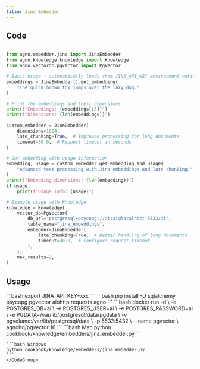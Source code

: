 ```yaml
---
title: Jina Embedder
---
```


## Code

```python

from agno.embedder.jina import JinaEmbedder
from agno.knowledge.knowledge import Knowledge
from agno.vectordb.pgvector import PgVector

# Basic usage - automatically loads from JINA_API_KEY environment variable
embeddings = JinaEmbedder().get_embedding(
    "The quick brown fox jumps over the lazy dog."
)

# Print the embeddings and their dimensions
print(f"Embeddings: {embeddings[:5]}")
print(f"Dimensions: {len(embeddings)}")

custom_embedder = JinaEmbedder(
    dimensions=1024,
    late_chunking=True,  # Improved processing for long documents
    timeout=30.0,  # Request timeout in seconds
)

# Get embedding with usage information
embedding, usage = custom_embedder.get_embedding_and_usage(
    "Advanced text processing with Jina embeddings and late chunking."
)
print(f"Embedding dimensions: {len(embedding)}")
if usage:
    print(f"Usage info: {usage}")

# Example usage with Knowledge
knowledge = Knowledge(
    vector_db=PgVector(
        db_url="postgresql+psycopg://ai:ai@localhost:5532/ai",
        table_name="jina_embeddings",
        embedder=JinaEmbedder(
            late_chunking=True,  # Better handling of long documents
            timeout=30.0,  # Configure request timeout
        ),
    ),
    max_results=2,
)

```

## Usage

<Steps>
  <Snippet file="create-venv-step.mdx" />

  <Step title="Set your API key">
    ```bash
    export JINA_API_KEY=xxx
    ```
  </Step>

  <Step title="Install libraries">
    ```bash
    pip install -U sqlalchemy psycopg pgvector aiohttp requests agno
    ```
  </Step>

  <Step title="Run PgVector">
    ```bash
    docker run -d \
      -e POSTGRES_DB=ai \
      -e POSTGRES_USER=ai \
      -e POSTGRES_PASSWORD=ai \
      -e PGDATA=/var/lib/postgresql/data/pgdata \
      -v pgvolume:/var/lib/postgresql/data \
      -p 5532:5432 \
      --name pgvector \
      agnohq/pgvector:16
    ```
  </Step>

  <Step title="Run Agent">
    <CodeGroup>
    ```bash Mac
    python cookbook/knowledge/embedders/jina_embedder.py
    ```

    ```bash Windows
    python cookbook/knowledge/embedders/jina_embedder.py 
    ```
    </CodeGroup>
  </Step>
</Steps>